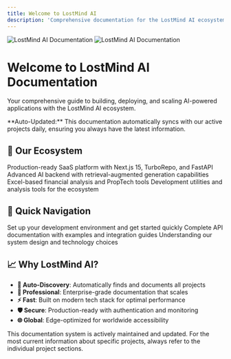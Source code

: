 ```yaml
---
title: Welcome to LostMind AI
description: 'Comprehensive documentation for the LostMind AI ecosystem'
---
```


<img
  className="block dark:hidden"
  src="/images/hero-light.svg"
  alt="LostMind AI Documentation"
/>
<img
  className="hidden dark:block"
  src="/images/hero-dark.svg"
  alt="LostMind AI Documentation"
/>

# Welcome to LostMind AI Documentation

Your comprehensive guide to building, deploying, and scaling AI-powered applications with the LostMind AI ecosystem.

<Info>
**Auto-Updated:** This documentation automatically syncs with our active projects daily, ensuring you always have the latest information.
</Info>

## 🚀 Our Ecosystem

<CardGroup cols="2">
  <Card
    title="🏢 Main Platform"
    icon="rocket"
    href="/projects/lostmind-ai-saas-platform-development/introduction"
  >
    Production-ready SaaS platform with Next.js 15, TurboRepo, and FastAPI
  </Card>
  <Card
    title="🧠 RAG Backend"
    icon="brain"
    href="/projects/lostmind-ai-project-analyser-with-rag-gemini/introduction"
  >
    Advanced AI backend with retrieval-augmented generation capabilities
  </Card>
  <Card
    title="📊 Finance Tools"
    icon="chart-line"
    href="/projects/proptech-x-all-in-one-pam-tools/introduction"
  >
    Excel-based financial analysis and PropTech tools
  </Card>
  <Card
    title="🛠️ Dev Tools"
    icon="tools"
    href="/projects/lostmind-ai-contextkeeper/introduction"
  >
    Development utilities and analysis tools for the ecosystem
  </Card>
</CardGroup>

## 🎯 Quick Navigation

<CardGroup cols="3">
  <Card
    title="Getting Started"
    icon="play"
    href="/quickstart"
  >
    Set up your development environment and get started quickly
  </Card>
  <Card
    title="API Reference"
    icon="code"
    href="/api-reference/introduction"
  >
    Complete API documentation with examples and integration guides
  </Card>
  <Card
    title="Architecture"
    icon="sitemap"
    href="/projects/lostmind-ai-saas-platform-development/architecture"
  >
    Understanding our system design and technology choices
  </Card>
</CardGroup>

## 📈 Why LostMind AI?

- **🔄 Auto-Discovery**: Automatically finds and documents all projects
- **🎨 Professional**: Enterprise-grade documentation that scales
- **⚡ Fast**: Built on modern tech stack for optimal performance  
- **🛡️ Secure**: Production-ready with authentication and monitoring
- **🌐 Global**: Edge-optimized for worldwide accessibility

<Warning>
This documentation system is actively maintained and updated. For the most current information about specific projects, always refer to the individual project sections.
</Warning>